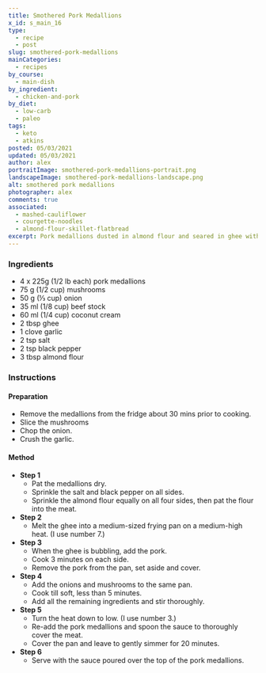 ```yaml
---
title: Smothered Pork Medallions
x_id: s_main_16
type:
  - recipe
  - post
slug: smothered-pork-medallions
mainCategories: 
  - recipes
by_course:
  - main-dish
by_ingredient:
  - chicken-and-pork
by_diet:
  - low-carb
  - paleo
tags:
  - keto
  - atkins
posted: 05/03/2021
updated: 05/03/2021
author: alex
portraitImage: smothered-pork-medallions-portrait.png
landscapeImage: smothered-pork-medallions-landscape.png
alt: smothered pork medallions
photographer: alex
comments: true
associated: 
  - mashed-cauliflower
  - courgette-noodles
  - almond-flour-skillet-flatbread
excerpt: Pork medallions dusted in almond flour and seared in ghee with a creamy delicate sauce of mushrooms and onions.
---
```


<Ingredients>

### Ingredients
    
  - 4 x 225g (1/2 lb each) pork medallions
  - 75 g (1/2 cup) mushrooms
  - 50 g (⅓ cup) onion
  - 35 ml (1/8 cup) beef stock
  - 60 ml (1/4 cup) coconut cream
  - 2 tbsp ghee
  - 1 clove garlic
  - 2 tsp salt
  - 2 tsp black pepper
  - 3 tbsp almond flour

</Ingredients>

<Instructions>

### Instructions

#### Preparation

  - Remove the medallions from the fridge about 30 mins prior to cooking. 
  - Slice the mushrooms
  - Chop the onion.
  - Crush the garlic.

#### Method

  - **Step 1**
    - Pat the medallions dry.
    - Sprinkle the salt and black pepper on all sides.
    - Sprinkle the almond flour equally on all four sides, then pat the flour into the meat.
  - **Step 2**
    -  Melt the ghee into a medium-sized frying pan on a medium-high heat. (I use number 7.)
  - **Step 3**
    - When the ghee is bubbling, add the pork.
    - Cook 3 minutes on each side. 
    - Remove the pork from the pan, set aside and cover.
  - **Step 4**
    - Add the onions and mushrooms to the same pan. 
    - Cook till soft, less than 5 minutes.
    - Add all the remaining ingredients and stir thoroughly.
  - **Step 5**
    - Turn the heat down to low. (I use number 3.)
    - Re-add the pork medallions and spoon the sauce to thoroughly cover the meat.
    - Cover the pan and leave to gently simmer for 20 minutes.
  - **Step 6**
    - Serve with the sauce poured over the top of the pork medallions. 

</Instructions>



